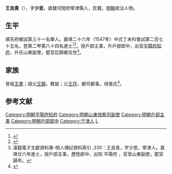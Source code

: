 {{明清人物信息框
| 姓名 = 王良貴
| 原名 =
| 圖片名稱= 
| 圖片大小 =
| 圖片說明 = 
| 最高職務 =
| 國家 = 大明 
| 爵位 =
| 籍貫 = 直隸河間府寧津縣
| 族裔 = 
| 字號 = 
| 諡號 =
| 出生日期 = 生年不詳
| 出生地點 = <!---直隸河間府寧津縣--->
| 逝世日期 = 卒年不詳 
| 逝世地點 =
| 墓葬 =
| 配偶 = 
| 親屬 = 
| 出身 =
* 嘉靖二十六年丁未科進士出身
| 經歷 =
| 著作 =  
}}
'''王良貴'''（{{bd|？||？|catIdx=}}），字'''少思'''，直隸河間府寧津縣人，匠籍，[[明朝|明朝]]政治人物。

== 生平 ==
順天府鄉試第三十一名舉人。嘉靖二十六年（1547年）中式丁未科會試第二百七十五名，登第二甲第八十四名進士<ref>{{Cite book|title=《皇明贡举考》卷五|author=[[张朝瑞|张朝瑞]]|publisher=《续修四库全书》史部第828册|year=|isbn=|location=|pages=}}</ref><ref>{{Cite book|title=贡举志五种 上|author=鲁小俊，江俊伟著|publisher=武汉大学出版社|year=2009|isbn=978-7-307-07043-1|location=武汉|pages=}}</ref>。授戶部主事，升戶部郎中，出官[[平陽府|平陽府]][[知府|知府]]，升任山東副使，罷官后歸鄉去世<ref>漢籍電子文獻資料庫-明人傳記資料索引 ,330：王良貴，字少思，寧津人。嘉靖廿六年進士，授戶部主事，歷陞郎中，出知 平陽府 ，官至山東副使，罷官歸卒。</ref>。

== 家族 ==
曾祖[[王憲|王憲]]；祖父[[王錦|王錦]]，教諭；父[[王玶|王玶]]，都司都事。母張氏<ref>{{Cite book|title=天一阁藏明代科举录选刊 登科录 点校本|author=龚延明主编|publisher=宁波出版社|year=2016|isbn=978-7-5526-2320-8|location=宁波|pages=|quote=《天一閣藏明代科舉錄選刊.登科錄》之《嘉靖二十六年丁未科登科錄》}}</ref>。

==参考文献==
{{reflist}}

{{嘉靖二十六年丁未科殿試金榜}}

{{DEFAULTSORT:Wang王}}
[[Category:明朝平陽府知府|Category:明朝平陽府知府]]
[[Category:明朝山東按察司副使|Category:明朝山東按察司副使]]
[[Category:明朝戶部主事|Category:明朝戶部主事]]
[[Category:明朝戶部郎中|Category:明朝戶部郎中]]
[[Category:宁津人|Category:宁津人]]
[[Category:王姓|L]]